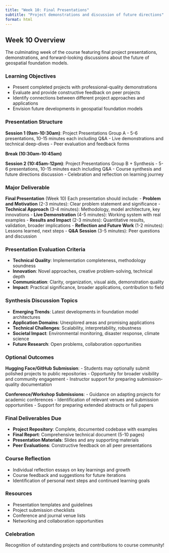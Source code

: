 ```yaml
---
title: "Week 10: Final Presentations"
subtitle: "Project demonstrations and discussion of future directions"
format: html
---
```


## Week 10 Overview

The culminating week of the course featuring final project presentations, demonstrations, and forward-looking discussions about the future of geospatial foundation models.

### Learning Objectives
- Present completed projects with professional-quality demonstrations
- Evaluate and provide constructive feedback on peer projects
- Identify connections between different project approaches and applications
- Envision future developments in geospatial foundation models

### Presentation Structure
**Session 1 (9am-10:30am)**: Project Presentations Group A
- 5-6 presentations, 10-15 minutes each including Q&A
- Live demonstrations and technical deep-dives
- Peer evaluation and feedback forms

**Break (10:30am-10:45am)**

**Session 2 (10:45am-12pm)**: Project Presentations Group B + Synthesis
- 5-6 presentations, 10-15 minutes each including Q&A
- Course synthesis and future directions discussion
- Celebration and reflection on learning journey

### **Major Deliverable**
**Final Presentation** (Week 10)
Each presentation should include:
- **Problem and Motivation** (2-3 minutes): Clear problem statement and significance
- **Technical Approach** (3-4 minutes): Methodology, model architecture, key innovations
- **Live Demonstration** (4-5 minutes): Working system with real examples
- **Results and Impact** (2-3 minutes): Quantitative results, validation, broader implications
- **Reflection and Future Work** (1-2 minutes): Lessons learned, next steps
- **Q&A Session** (3-5 minutes): Peer questions and discussion

### Presentation Evaluation Criteria
- **Technical Quality**: Implementation completeness, methodology soundness
- **Innovation**: Novel approaches, creative problem-solving, technical depth
- **Communication**: Clarity, organization, visual aids, demonstration quality
- **Impact**: Practical significance, broader applications, contribution to field

### Synthesis Discussion Topics
- **Emerging Trends**: Latest developments in foundation model architectures
- **Application Domains**: Unexplored areas and promising applications
- **Technical Challenges**: Scalability, interpretability, robustness
- **Societal Impact**: Environmental monitoring, disaster response, climate science
- **Future Research**: Open problems, collaboration opportunities

### Optional Outcomes
**Hugging Face/GitHub Submission**:
- Students may optionally submit polished projects to public repositories
- Opportunity for broader visibility and community engagement
- Instructor support for preparing submission-quality documentation

**Conference/Workshop Submissions**:
- Guidance on adapting projects for academic conferences
- Identification of relevant venues and submission opportunities
- Support for preparing extended abstracts or full papers

### Final Deliverables Due
- **Project Repository**: Complete, documented codebase with examples
- **Final Report**: Comprehensive technical document (5-10 pages)
- **Presentation Materials**: Slides and any supporting materials
- **Peer Evaluations**: Constructive feedback on all peer presentations

### Course Reflection
- Individual reflection essays on key learnings and growth
- Course feedback and suggestions for future iterations
- Identification of personal next steps and continued learning goals

### Resources
- Presentation templates and guidelines
- Project submission checklists
- Conference and journal venue lists
- Networking and collaboration opportunities

### Celebration
Recognition of outstanding projects and contributions to course community!